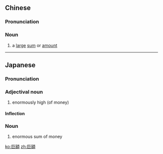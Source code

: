 {{also|巨额}}
==Chinese==
{{zh-forms|s=巨额}}

===Pronunciation===
{{zh-pron
|m=jù'é
|c=geoi6 ngaak6
|mn=kī-gia̍h/kū-gia̍h
|cat=n
}}

===Noun===
{{zh-noun}}

# a [[large]] [[sum]] or [[amount]]

----

==Japanese==
{{ja-kanjitab|きょ|がく|yomi=on}}

===Pronunciation===
{{ja-pron|きょがく|y=o}}

===Adjectival noun===
{{ja-adj|infl=na|きょがく}}

# enormously high (of money)

====Inflection====
{{ja-na|きょがく}}

===Noun===
{{ja-noun|きょがく}}

# enormous sum of money

[[ko:巨額]]
[[zh:巨額]]
